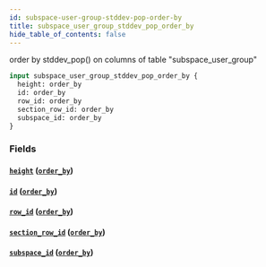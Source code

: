 ```yaml
---
id: subspace-user-group-stddev-pop-order-by
title: subspace_user_group_stddev_pop_order_by
hide_table_of_contents: false
---
```


order by stddev_pop() on columns of table "subspace_user_group"

```graphql
input subspace_user_group_stddev_pop_order_by {
  height: order_by
  id: order_by
  row_id: order_by
  section_row_id: order_by
  subspace_id: order_by
}
```

### Fields

#### [`height`](#) ([`order_by`](../enums/order-by))

#### [`id`](#) ([`order_by`](../enums/order-by))

#### [`row_id`](#) ([`order_by`](../enums/order-by))

#### [`section_row_id`](#) ([`order_by`](../enums/order-by))

#### [`subspace_id`](#) ([`order_by`](../enums/order-by))
